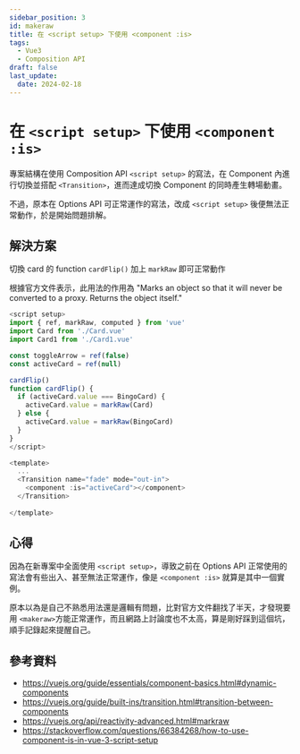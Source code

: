 ```yaml
---
sidebar_position: 3
id: makeraw
title: 在 <script setup> 下使用 <component :is>
tags:
  - Vue3
  - Composition API
draft: false
last_update:
  date: 2024-02-18
---
```


# 在 `<script setup>` 下使用 `<component :is>`

專案結構在使用 Composition API `<script setup>` 的寫法，在 Component 內進行切換並搭配 `<Transition>`，進而達成切換 Component 的同時產生轉場動畫。

不過，原本在 Options API 可正常運作的寫法，改成 `<script setup>` 後便無法正常動作，於是開始問題排解。

## 解決方案

切換 card 的 function `cardFlip()` 加上 `markRaw` 即可正常動作

根據官方文件表示，此用法的作用為 "Marks an object so that it will never be converted to a proxy. Returns the object itself."

```js
<script setup>
import { ref, markRaw, computed } from 'vue'
import Card from './Card.vue'
import Card1 from './Card1.vue'

const toggleArrow = ref(false)
const activeCard = ref(null)

cardFlip()
function cardFlip() {
  if (activeCard.value === BingoCard) {
    activeCard.value = markRaw(Card)
  } else {
    activeCard.value = markRaw(BingoCard)
  }
}
</script>
```

```js
<template>
  ...
  <Transition name="fade" mode="out-in">
    <component :is="activeCard"></component>
  </Transition>
  
</template>
```

## 心得

因為在新專案中全面使用 `<script setup>`，導致之前在 Options API 正常使用的寫法會有些出入、甚至無法正常運作，像是 `<component :is>` 就算是其中一個實例。

原本以為是自己不熟悉用法還是邏輯有問題，比對官方文件翻找了半天，才發現要用 `<makeraw>`方能正常運作，而且網路上討論度也不太高，算是剛好踩到這個坑，順手記錄起來提醒自己。

## 參考資料

- https://vuejs.org/guide/essentials/component-basics.html#dynamic-components
- https://vuejs.org/guide/built-ins/transition.html#transition-between-components
- https://vuejs.org/api/reactivity-advanced.html#markraw
- https://stackoverflow.com/questions/66384268/how-to-use-component-is-in-vue-3-script-setup

